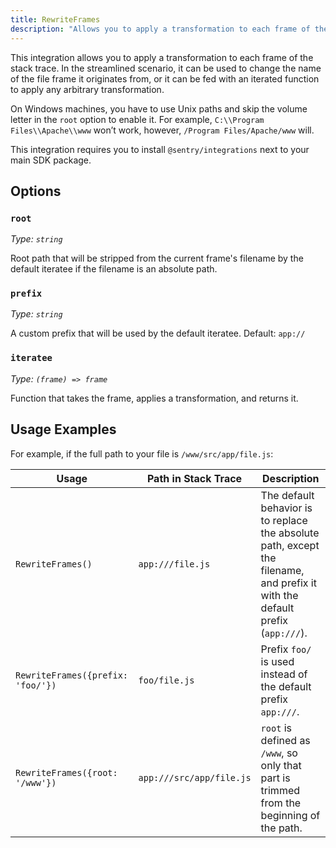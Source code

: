 ```yaml
---
title: RewriteFrames
description: "Allows you to apply a transformation to each frame of the stack trace."
---
```


This integration allows you to apply a transformation to each frame of the stack trace. In the streamlined scenario, it can be used to change the name of the file frame it originates from, or it can be fed with an iterated function to apply any arbitrary transformation.

On Windows machines, you have to use Unix paths and skip the volume letter in the `root` option to enable it. For example, `C:\\Program Files\\Apache\\www` won’t work, however, `/Program Files/Apache/www` will.

This integration requires you to install `@sentry/integrations` next to your main SDK package.

<PlatformContent includePath="configuration/rewrite-frames" />

## Options

### `root`

_Type: `string`_

Root path that will be stripped from the current frame's filename by the default iteratee if the filename is an absolute path.

### `prefix`

_Type: `string`_

A custom prefix that will be used by the default iteratee.
Default: `app://`

### `iteratee`

_Type: `(frame) => frame`_

Function that takes the frame, applies a transformation, and returns it.

## Usage Examples

For example, if the full path to your file is `/www/src/app/file.js`:

| Usage                             | Path in Stack Trace      | Description                                                                                                                   |
| --------------------------------- | ------------------------ | ----------------------------------------------------------------------------------------------------------------------------- |
| `RewriteFrames()`                 | `app:///file.js`         | The default behavior is to replace the absolute path, except the filename, and prefix it with the default prefix (`app:///`). |
| `RewriteFrames({prefix: 'foo/'})` | `foo/file.js`            | Prefix `foo/` is used instead of the default prefix `app:///`.                                                                |
| `RewriteFrames({root: '/www'})`   | `app:///src/app/file.js` | `root` is defined as `/www`, so only that part is trimmed from the beginning of the path.                                     |
